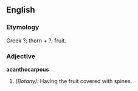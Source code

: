 ==English==

===Etymology===
Greek ?; thorn + ?; fruit.

===Adjective===
'''acanthocarpous'''

# ''(Botany):'' Having the fruit covered with spines.